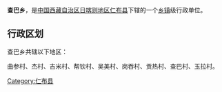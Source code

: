 {{中国乡级行政区
| 行政区全称 = 查巴乡
| 景观照片文件名 =
| 景观照片描述 =
| 汉语拼音 =
| 通用拼音 =
| 注音符號 =
| 其它标音类型1 =
| 其它标音1 =
| 其它标音类型2 =
| 其它标音2 =
| 其它语言类型1 =
| 其它语言地名1 =
| 其它语言类型2 =
| 其它语言地名2 =
| 上级行政区 = [[西藏自治区|西藏自治区]][[日喀则地区|日喀则地区]][[仁布县|仁布县]]
| 行政区类别 = [[乡|乡]]
| 行政区划代码 =
| 地理坐标 =
| 总面积 =
| 户籍人口 =
| 户籍人口年份 =
| 常住人口 =
| 常住人口年份 =
| 人口密度 =
| 行政区划 =
| 官方网站 =
| 政府驻地 =
| 邮政编码 =
| 毗邻行政区 =
| 位置图文件名 =
| 位置图描述 =
}}
'''查巴乡'''，是[[中华人民共和国|中国]][[西藏自治区|西藏自治区]][[日喀则地区|日喀则地区]][[仁布县|仁布县]]下辖的一个[[乡镇|乡镇]]级行政单位。

== 行政区划 ==
查巴乡共辖以下地区：

曲参村、杰村、吉米村、帮钦村、吴美村、岗吞村、贡热村、查巴村、玉拉村。

{{西藏小作品}}
{{仁布县行政区划}}

[[Category:仁布县|Category:仁布县]]